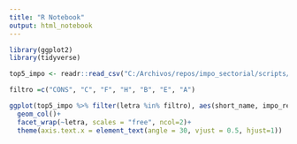 ```yaml
---
title: "R Notebook"
output: html_notebook
---
```



```r
library(ggplot2)
library(tidyverse)

top5_impo <- readr::read_csv("C:/Archivos/repos/impo_sectorial/scripts/data/resultados/top5_impo.csv")

filtro =c("CONS", "C", "F", "H", "B", "E", "A")

ggplot(top5_impo %>% filter(letra %in% filtro), aes(short_name, impo_relativa))+
  geom_col()+
  facet_wrap(~letra, scales = "free", ncol=2)+
  theme(axis.text.x = element_text(angle = 30, vjust = 0.5, hjust=1))
```

